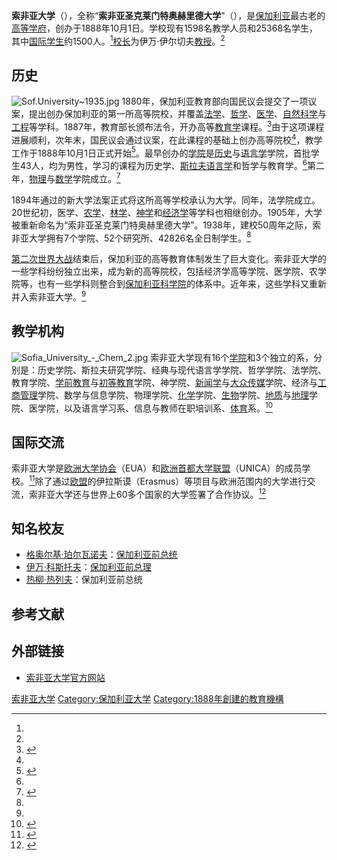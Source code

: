 {{otheruses|subject=[[保加利亞|保加利亞]]的'''Sofia大學'''|other=[[日本|日本]]的'''Sophia大學'''|上智大學}}
{{coord|42|41|37|N|23|20|06|E|display=title|type:edu}}
{{University
|name            = 索非亚圣克莱门特奥赫里德大学
|native_name     = Софийски университет „Св. Климент Охридски“
|latin_name      = 
|image           = 
|motto           = 
|established     = 1888年10月1日
|type            = 公立
|endowment       = 
|president       = 伊万·伊尔切夫<ref name="rector">{{cite web |url=http://portal.uni-sofia.bg/index.php/eng/the_university/administrative_structure/rector |title=Rector |publisher=索非亚大学 |date= |accessdate=2009年11月27日 |language=en |deadurl=yes |archiveurl=https://web.archive.org/web/20090603231326/http://portal.uni-sofia.bg/index.php/eng/the_university/administrative_structure/rector |archivedate=2009年6月3日 }}</ref>
|faculty         = 1598<ref name="mission">{{cite web |url=http://portal.uni-sofia.bg/index.php/eng/the_university/mission_vision_aims_and_objectives_of_the_university |title=Mission, vision, aims and objectives of the University |publisher=索非亚大学 |date=2008年7月25日 |accessdate=2009年11月27日 |language=en |deadurl=yes |archiveurl=https://web.archive.org/web/20090602132657/http://portal.uni-sofia.bg/index.php/eng/the_university/mission_vision_aims_and_objectives_of_the_university |archivedate=2009年6月2日 }}</ref>
|staff           = 
|students        = 25368<ref name="mission"/>
|undergrad       = 17511<ref name="mission"/>
|postgrad        = 7857<ref name="mission"/>
|doctoral        = 969<ref name="mission"/>
|city            = [[索非亚|索非亚]]
|state           = 
|country         = [[保加利亚|保加利亚]]
|campus          = 
|mascot          = 
|religion        = 
|affiliations    = [[欧洲大学协会|欧洲大学协会]]<br />[[欧洲首都大学联盟|欧洲首都大学联盟]]
|footnotes       = 
|website         = http://www.uni-sofia.bg/
|address         = 
|logo            = 
}}
'''索非亚大学'''（{{lang-bg|Софийски университет}}），全称“'''索非亚圣克莱门特奥赫里德大学'''”（{{lang|bg|Софийски университет „Св. Климент Охридски“}}），是[[保加利亚|保加利亚]]最古老的[[高等教育|高等学府]]，创办于1888年10月1日。学校现有1598名教学人员和25368名学生，其中[[国际学生|国际学生]]约1500人。<ref name="mission"/>[[校长|校长]]为伊万·伊尔切夫[[教授|教授]]。<ref name="rector"/>

== 历史 ==
[[File:Sof.University~1935.jpg|thumb]]
1880年，保加利亚教育部向国民议会提交了一项议案，提出创办保加利亚的第一所高等院校，并覆盖[[法学|法学]]、[[哲学|哲学]]、[[医学|医学]]、[[自然科学|自然科学]]与[[工程|工程]]等学科。1887年，教育部长颁布法令，开办高等[[教育学|教育学]]课程。<ref name="founding">{{cite web |url=http://portal.uni-sofia.bg/index.php/eng/the_university/history/founding |title=Founding |publisher=索非亚大学 |date= |accessdate=2009年11月27日 |language=en |deadurl=yes |archiveurl=https://web.archive.org/web/20100214161809/http://portal.uni-sofia.bg/index.php/eng/the_university/history/founding |archivedate=2010年2月14日 }}</ref>由于这项课程进展顺利，次年末，国民议会通过议案，在此课程的基础上创办高等院校<ref name="founding"/>，教学工作于1888年10月1日正式开始<ref name="opening">{{cite web |url=http://portal.uni-sofia.bg/index.php/eng/the_university/history/opening |title=Opening |publisher=索非亚大学 |date= |accessdate=2009年11月27日 |language=en |deadurl=yes |archiveurl=https://web.archive.org/web/20100214162016/http://portal.uni-sofia.bg/index.php/eng/the_university/history/opening |archivedate=2010年2月14日 }}</ref>。最早创办的[[学院_(大学)|学院]]是[[历史学|历史]]与[[语言学|语言学]]学院，首批学生43人，均为男性，学习的课程为历史学、[[斯拉夫语族|斯拉夫语言学]]和哲学与教育学。<ref name="opening"/>第二年，[[物理学|物理]]与[[数学|数学]]学院成立。<ref name="academic_history">{{cite web |url=http://portal.uni-sofia.bg/index.php/eng/the_university/history/academic_history |title=Academic History |publisher=索非亚大学 |date= |accessdate=2009年11月27日 |language=en |deadurl=yes |archiveurl=https://web.archive.org/web/20100214162152/http://portal.uni-sofia.bg/index.php/eng/the_university/history/academic_history |archivedate=2010年2月14日 }}</ref>

1894年通过的新大学法案正式将这所高等学校承认为大学。同年，法学院成立。20世纪初，医学、[[农学|农学]]、[[林学|林学]]、[[神学|神学]]和[[经济学|经济学]]等学科也相继创办。1905年，大学被重新命名为“索非亚圣克莱门特奥赫里德大学”。1938年，建校50周年之际，索非亚大学拥有7个学院、52个研究所、42826名全日制学生。<ref name="academic_history"/>

[[第二次世界大战|第二次世界大战]]结束后，保加利亚的高等教育体制发生了巨大变化。索非亚大学的一些学科纷纷独立出来，成为新的高等院校，包括经济学高等学院、医学院、农学院等，也有一些学科则整合到[[保加利亚科学院|保加利亚科学院]]的体系中。近年来，这些学科又重新并入索非亚大学。<ref name="academic_history"/>

== 教学机构 ==
[[File:Sofia_University_-_Chem_2.jpg|thumb]]
索非亚大学现有16个[[学院_(大学)|学院]]和3个独立的系，分别是：历史学院、斯拉夫研究学院、经典与现代语言学学院、哲学学院、法学院、教育学院、[[学前教育|学前教育]]与[[初等教育|初等教育]]学院、神学院、[[新闻学|新闻学]]与[[大众传媒|大众传媒]]学院、经济与[[工商管理|工商管理]]学院、数学与信息学院、物理学院、[[化学|化学]]学院、[[生物|生物]]学院、[[地质|地质]]与[[地理|地理]]学院、医学院，以及语言学习系、信息与教师在职培训系、[[体育|体育]]系。<ref name="faculties">{{cite web |url=http://portal.uni-sofia.bg/index.php/eng/the_university/faculties_and_departments |title=Faculties and Departments |publisher=索非亚大学 |date= |accessdate=2009年11月27日 |language=en |deadurl=yes |archiveurl=https://web.archive.org/web/20100213144714/http://portal.uni-sofia.bg/index.php/eng/the_university/faculties_and_departments |archivedate=2010年2月13日 }}</ref>

== 国际交流 ==
索非亚大学是[[歐洲大學協會|欧洲大学协会]]（EUA）和[[欧洲首都大学联盟|欧洲首都大学联盟]]（UNICA）的成员学校。<ref name="unica">{{cite web |url=http://www.ulb.ac.be/unica/members.html |title=Members |publisher=欧洲首都大学网络 |date= |accessdate=2009年11月27日 |language=en |deadurl=yes |archiveurl=https://web.archive.org/web/20090413141132/http://www.ulb.ac.be/unica/members.html |archivedate=2009年4月13日 }}</ref>除了通过[[欧盟|欧盟]]的伊拉斯谟（Erasmus）等项目与欧洲范围内的大学进行交流，索非亚大学还与世界上60多个国家的大学签署了合作协议。<ref name="agreement">{{cite web |url=http://portal.uni-sofia.bg/index.php/eng/the_university/international_relations/partners/agreements_for_international_cooperation |title=Agreements for International Cooperation |publisher=索非亚大学 |date= |accessdate=2009年11月27日 |language=en |deadurl=yes |archiveurl=https://web.archive.org/web/20090527004640/http://portal.uni-sofia.bg/index.php/eng/the_university/international_relations/partners/agreements_for_international_cooperation |archivedate=2009年5月27日 }}</ref>

== 知名校友 ==
* [[格奥尔基·珀尔瓦诺夫|格奥尔基·珀尔瓦诺夫]]：[[保加利亚总统|保加利亚前总统]]
* [[伊万·科斯托夫|伊万·科斯托夫]]：[[保加利亚总理|保加利亚前总理]]
* [[热柳·热列夫|热柳·热列夫]]：保加利亚前总统

== 参考文献 ==
{{reflist}}

== 外部链接 ==
{{Commonscat|Sofia University}}
* {{Bg icon}}{{En icon}}[http://www.uni-sofia.bg/ 索非亚大学官方网站] {{Wayback|url=http://www.uni-sofia.bg/ |date=20070616220951 }}

{{欧洲首都大学联盟}}
{{巴尔干大学网络}}
{{Authority control}}

[[Category:索非亚大学|]]
[[Category:保加利亚大学|Category:保加利亚大学]]
[[Category:1888年創建的教育機構|Category:1888年創建的教育機構]]